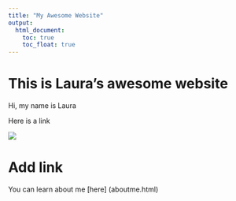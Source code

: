 ```yaml
---
title: "My Awesome Website"
output:
  html_document:
    toc: true
    toc_float: true
---
```

# This is Laura's awesome website

Hi, my name is Laura

Here is a link

![](pic.jpeg)

# Add link

You can learn about me [here] (aboutme.html)

